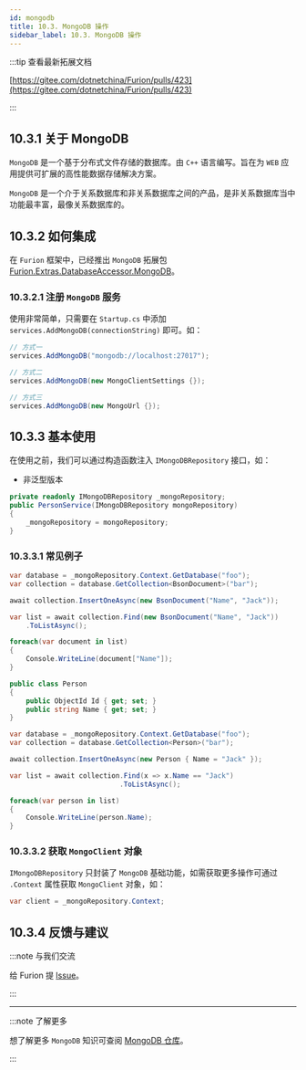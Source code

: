 ```yaml
---
id: mongodb
title: 10.3. MongoDB 操作
sidebar_label: 10.3. MongoDB 操作
---
```


:::tip 查看最新拓展文档

[https://gitee.com/dotnetchina/Furion/pulls/423](https://gitee.com/dotnetchina/Furion/pulls/423)

:::

## 10.3.1 关于 MongoDB

`MongoDB` 是一个基于分布式文件存储的数据库。由 `C++` 语言编写。旨在为 `WEB` 应用提供可扩展的高性能数据存储解决方案。

`MongoDB` 是一个介于关系数据库和非关系数据库之间的产品，是非关系数据库当中功能最丰富，最像关系数据库的。

## 10.3.2 如何集成

在 `Furion` 框架中，已经推出 `MongoDB` 拓展包 [Furion.Extras.DatabaseAccessor.MongoDB](https://www.nuget.org/packages/Furion.Extras.DatabaseAccessor.MongoDB)。

### 10.3.2.1 注册 `MongoDB` 服务

使用非常简单，只需要在 `Startup.cs` 中添加 `services.AddMongoDB(connectionString)` 即可。如：

```cs
// 方式一
services.AddMongoDB("mongodb://localhost:27017");

// 方式二
services.AddMongoDB(new MongoClientSettings {});

// 方式三
services.AddMongoDB(new MongoUrl {});
```

## 10.3.3 基本使用

在使用之前，我们可以通过构造函数注入 `IMongoDBRepository` 接口，如：

- 非泛型版本

```cs
private readonly IMongoDBRepository _mongoRepository;
public PersonService(IMongoDBRepository mongoRepository)
{
    _mongoRepository = mongoRepository;
}
```

### 10.3.3.1 常见例子

```cs
var database = _mongoRepository.Context.GetDatabase("foo");
var collection = database.GetCollection<BsonDocument>("bar");

await collection.InsertOneAsync(new BsonDocument("Name", "Jack"));

var list = await collection.Find(new BsonDocument("Name", "Jack"))
    .ToListAsync();

foreach(var document in list)
{
    Console.WriteLine(document["Name"]);
}
```

```cs
public class Person
{
    public ObjectId Id { get; set; }
    public string Name { get; set; }
}

var database = _mongoRepository.Context.GetDatabase("foo");
var collection = database.GetCollection<Person>("bar");

await collection.InsertOneAsync(new Person { Name = "Jack" });

var list = await collection.Find(x => x.Name == "Jack")
                           .ToListAsync();

foreach(var person in list)
{
    Console.WriteLine(person.Name);
}
```

### 10.3.3.2 获取 `MongoClient` 对象

`IMongoDBRepository` 只封装了 `MongoDB` 基础功能，如需获取更多操作可通过 `.Context` 属性获取 `MongoClient` 对象，如：

```cs
var client = _mongoRepository.Context;
```

## 10.3.4 反馈与建议

:::note 与我们交流

给 Furion 提 [Issue](https://gitee.com/dotnetchina/Furion/issues/new?issue)。

:::

---

:::note 了解更多

想了解更多 `MongoDB` 知识可查阅 [MongoDB 仓库](https://hub.fastgit.org/mongodb/mongo-csharp-driver)。

:::
